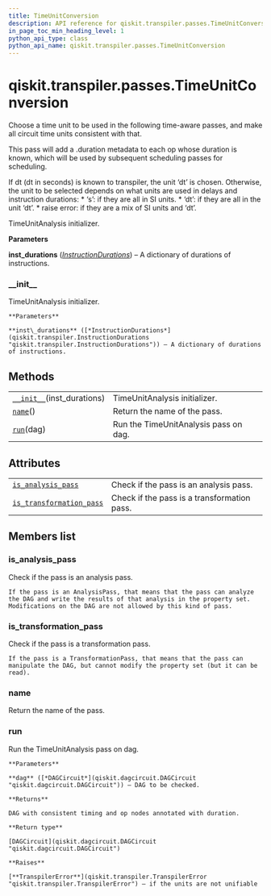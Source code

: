 ```yaml
---
title: TimeUnitConversion
description: API reference for qiskit.transpiler.passes.TimeUnitConversion
in_page_toc_min_heading_level: 1
python_api_type: class
python_api_name: qiskit.transpiler.passes.TimeUnitConversion
---
```


# qiskit.transpiler.passes.TimeUnitConversion

<Class id="qiskit.transpiler.passes.TimeUnitConversion" isDedicatedPage={true} github="https://github.com/qiskit/qiskit/tree/stable/0.18/qiskit/transpiler/passes/scheduling/time_unit_conversion.py" signature="TimeUnitConversion(inst_durations)" modifiers="class">
  Choose a time unit to be used in the following time-aware passes, and make all circuit time units consistent with that.

  This pass will add a .duration metadata to each op whose duration is known, which will be used by subsequent scheduling passes for scheduling.

  If dt (dt in seconds) is known to transpiler, the unit ‘dt’ is chosen. Otherwise, the unit to be selected depends on what units are used in delays and instruction durations: \* ‘s’: if they are all in SI units. \* ‘dt’: if they are all in the unit ‘dt’. \* raise error: if they are a mix of SI units and ‘dt’.

  TimeUnitAnalysis initializer.

  **Parameters**

  **inst\_durations** ([*InstructionDurations*](qiskit.transpiler.InstructionDurations "qiskit.transpiler.InstructionDurations")) – A dictionary of durations of instructions.

  ### \_\_init\_\_

  <Function id="qiskit.transpiler.passes.TimeUnitConversion.__init__" signature="__init__(inst_durations)">
    TimeUnitAnalysis initializer.

    **Parameters**

    **inst\_durations** ([*InstructionDurations*](qiskit.transpiler.InstructionDurations "qiskit.transpiler.InstructionDurations")) – A dictionary of durations of instructions.
  </Function>

  ## Methods

  |                                                                                                                                             |                                       |
  | ------------------------------------------------------------------------------------------------------------------------------------------- | ------------------------------------- |
  | [`__init__`](#qiskit.transpiler.passes.TimeUnitConversion.__init__ "qiskit.transpiler.passes.TimeUnitConversion.__init__")(inst\_durations) | TimeUnitAnalysis initializer.         |
  | [`name`](#qiskit.transpiler.passes.TimeUnitConversion.name "qiskit.transpiler.passes.TimeUnitConversion.name")()                            | Return the name of the pass.          |
  | [`run`](#qiskit.transpiler.passes.TimeUnitConversion.run "qiskit.transpiler.passes.TimeUnitConversion.run")(dag)                            | Run the TimeUnitAnalysis pass on dag. |

  ## Attributes

  |                                                                                                                                                                      |                                             |
  | -------------------------------------------------------------------------------------------------------------------------------------------------------------------- | ------------------------------------------- |
  | [`is_analysis_pass`](#qiskit.transpiler.passes.TimeUnitConversion.is_analysis_pass "qiskit.transpiler.passes.TimeUnitConversion.is_analysis_pass")                   | Check if the pass is an analysis pass.      |
  | [`is_transformation_pass`](#qiskit.transpiler.passes.TimeUnitConversion.is_transformation_pass "qiskit.transpiler.passes.TimeUnitConversion.is_transformation_pass") | Check if the pass is a transformation pass. |

  ## Members list

  ### is\_analysis\_pass

  <Attribute id="qiskit.transpiler.passes.TimeUnitConversion.is_analysis_pass">
    Check if the pass is an analysis pass.

    If the pass is an AnalysisPass, that means that the pass can analyze the DAG and write the results of that analysis in the property set. Modifications on the DAG are not allowed by this kind of pass.
  </Attribute>

  ### is\_transformation\_pass

  <Attribute id="qiskit.transpiler.passes.TimeUnitConversion.is_transformation_pass">
    Check if the pass is a transformation pass.

    If the pass is a TransformationPass, that means that the pass can manipulate the DAG, but cannot modify the property set (but it can be read).
  </Attribute>

  ### name

  <Function id="qiskit.transpiler.passes.TimeUnitConversion.name" signature="name()">
    Return the name of the pass.
  </Function>

  ### run

  <Function id="qiskit.transpiler.passes.TimeUnitConversion.run" signature="run(dag)">
    Run the TimeUnitAnalysis pass on dag.

    **Parameters**

    **dag** ([*DAGCircuit*](qiskit.dagcircuit.DAGCircuit "qiskit.dagcircuit.DAGCircuit")) – DAG to be checked.

    **Returns**

    DAG with consistent timing and op nodes annotated with duration.

    **Return type**

    [DAGCircuit](qiskit.dagcircuit.DAGCircuit "qiskit.dagcircuit.DAGCircuit")

    **Raises**

    [**TranspilerError**](qiskit.transpiler.TranspilerError "qiskit.transpiler.TranspilerError") – if the units are not unifiable
  </Function>
</Class>

